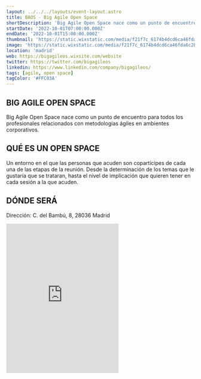 ```yaml
---
layout: ../../../layouts/event-layout.astro
title: BAOS - Big Agile Open Space
shortDescription: 'Big Agile Open Space nace como un punto de encuentro para todos los profesionales relacionados con metodologías ágiles en ambientes corporativos.'
startDate: '2022-10-01T07:00:00.000Z'
endDate: '2022-10-01T15:00:00.000Z'
thumbnail: 'https://static.wixstatic.com/media/f21f7c_6174b4dcd6ca46fda6c2b6bc7bd71048~mv2.png/v1/fill/w_788,h_404,fp_0.50_0.50,q_85,usm_0.66_1.00_0.01,enc_auto/f21f7c_6174b4dcd6ca46fda6c2b6bc7bd71048~mv2.png'
image: 'https://static.wixstatic.com/media/f21f7c_6174b4dcd6ca46fda6c2b6bc7bd71048~mv2.png/v1/fill/w_788,h_404,fp_0.50_0.50,q_85,usm_0.66_1.00_0.01,enc_auto/f21f7c_6174b4dcd6ca46fda6c2b6bc7bd71048~mv2.png'
location: 'madrid'
web: https://bigagileos.wixsite.com/website
twitter: https://twitter.com/bigagileos
linkedin: https://www.linkedin.com/company/bigagileos/
tags: [agile, open space]
tagColor: '#FFC03A'
---
```


## BIG AGILE OPEN SPACE

Big Agile Open Space nace como un punto de encuentro para todos los profesionales relacionados con metodologías ágiles en ambientes corporativos.

## QUÉ ES UN OPEN SPACE

Un entorno en el que las personas que acuden son copartícipes de cada una de las etapas de la reunión. Desde la determinación de los temas que le gustaría que se trataran, hasta el nivel de implicación que quieren tener en cada sesión a la que acuden.

## DÓNDE SERÁ

Dirección: C. del Bambú, 8, 28036 Madrid

<iframe
  className="mt-4 w-full"
  height="400"
  src="https://www.google.com/maps/embed?pb=!1m18!1m12!1m3!1d3035.029422243926!2d-3.6791503825561516!3d40.4746141!2m3!1f0!2f0!3f0!3m2!1i1024!2i768!4f13.1!3m3!1m2!1s0xd422938a85d7609%3A0x94b3552426237118!2sC.%20del%20Bamb%C3%BA%2C%208%2C%2028036%20Madrid!5e0!3m2!1ses!2ses!4v1664169128537!5m2!1ses!2ses"
  style="border:0;"
  allowfullscreen=""
  loading="lazy"
  referrerpolicy="no-referrer-when-downgrade"
></iframe>
